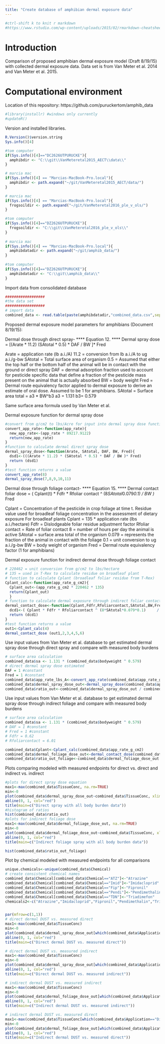 ```yaml
---
title: "Create database of amphibian dermal exposure data"
---
```


```r
#ctrl-shift k to knit r markdown
#https://www.rstudio.com/wp-content/uploads/2015/02/rmarkdown-cheatsheet.pdf
```

Introduction
========================================================
Comparison of proposed amphibian dermal exposure model (Draft 8/19/15) with collected dermal exposure data. Data set is from Van Meter et al. 2014 and Van Meter et al. 2015.

Computational environment
========================================================
Location of this repository: 
https://github.com/puruckertom/amphib_data
```r
#library(installr) #windows only currently
#updateR()
```
Version and installed libraries.
```r
R.Version()$version.string
Sys.info()[4]
```

```r
#tom computer
if(Sys.info()[4]=="DC2626UTPURUCKE"){
  amphibdir <- "C:\\git\\VanMeteretal2015_AECT\\data\\"
}

# marcia mac
if(Sys.info()[4] == "Marcias-MacBook-Pro.local"){
  amphibdir <- path.expand("~/git/VanMeteretal2015_AECT/data/")
}

# marcia mac
if(Sys.info()[4] == "Marcias-MacBook-Pro.local"){
  frogsoildir <- path.expand("~/git/VanMeteretal2016_ple_v_ols/")
}

#tom computer
if(Sys.info()[4]=="DZ2626UTPURUCKE"){
  frogsoildir <- "C:\\git\\VanMeteretal2016_ple_v_ols\\"
}
  
# marcia mac
if(Sys.info()[4] == "Marcias-MacBook-Pro.local"){
  amphibdatadir <- path.expand("~/git/amphib_data/")
}
  
#tom computer
if(Sys.info()[4]=="DZ2626UTPURUCKE"){
  amphibdatadir <- "C:\\git\\amphib_data\\"
}
```

Import data from consolidated database
```r
##################
#the data set
##################
# import data 
combined_data <- read.table(paste(amphibdatadir,"combined_data.csv",sep=""), header = TRUE, sep = ",") 
```

Proposed dermal exposure model parameters for amphibians (Document 8/19/15):

Dermal dose through direct spray-
**** Equation 12. ****
Dermal spray dose = [(Arate * 11.2) (SAtotal * 0.5) * DAF / BW ]* Fred

Arate = application rate (lb a.i./A)
11.2 = conversion from lb a.i./A to ug a.i./g-bw
SAtotal = Total surface area of organism
0.5 = Assumed that either the top half or the bottom half of the animal will be in contact with the ground or direct spray
DAF = dermal adsorption fraction used to account for pesticide specific data that define a fraction of the pesticide mass present on the animal that is actually absorbed
BW = body weight
Fred = Dermal route equivalency factor applied to dermal exposure to derive an estimate of oral dose. Assumed to be 1 for amphibians.
SAtotal = Surface area total = a3 * BW^b3
a3 = 1.131
b3= 0.579

Same surface area formula used by Van Meter et al. 

Dermal exposure function for dermal spray dose
``` r
#convert from g/cm2 to lbs/Acre for input into dermal spray dose function
convert_app_rate<-function(app_rate){
  new_app_rate<-(app_rate * 89217.9122)
  return(new_app_rate)
}
#function to calculate dermal direct spray dose
dermal_spray_dose<-function(Arate, SAtotal, DAF, BW, Fred){
  dsd1<-(((Arate * 11.2) * (SAtotal * 0.5) * DAF / BW )* Fred)
  return (dsd1)
}
#test function returns a value
convert_app_rate(8)
dermal_spray_dose(7,8,9,10,11)
```

Dermal dose through foliage contact-
**** Equation 15. **** 
Dermal contact foliar dose = ( Cplant(t) * Fdfr * Rfoliar contact ^ (8*SAtotal*0.079*0.1)     / BW ) * Fred

Cplant = Concentration of the pesticide in crop foliage at time t. Residue value used for broadleaf foliage concentration in the assessment of dietary exposure
For broadleaf plants Cplant = 135 * application rate (lbs a.i./hectare)
Fdfr = Dislodgeable foliar residue adjustment factor
Rfoliar contact = Rate of foliar contact
8 = number of hours per day the animal is active
SAtotal = surface area total of the organism
0.079 = represents the fraction of the animal in contact with the foliage
0.1 = unit conversion to ug a.i./g-bw
BW = body weight of organism
Fred = Dermal route equivalency factor (1 for amphibians)

Dermal exposure function for indirect dermal dose through foliage contact
``` r
# 220462 = unit conversion from g/cm2 to lbs/hectare
# 135 = used in T-Rex to calculate residue on broadleaf plant
# function to calculate Cplant (broadleaf foliar residue from T-Rex)
Cplant_calc<-function(app_rate_g_cm2){
  Cplant_out<-(app_rate_g_cm2 * 220462 * 135)
  return(Cplant_out)
  }
# function to calculate dermal exposure through indirect foliar contact
dermal_contact_dose<-function(Cplant,Fdfr,Rfoliarcontact,SAtotal,BW,Fred){
  dcd1<-( Cplant * Fdfr * Rfoliarcontact ^ (8*SAtotal*0.079*0.1)     / BW ) * Fred
  return (dcd1)
}
#test function returns a value
out1<-Cplant_calc(4)
dermal_contact_dose (out1,2,3,4,5,6)
```

Use input values from Van Meter et al. database to get estimated dermal spray dose through direct spray and compare with measured body burdens
``` r
# surface area calculation
combined_data$sa <- 1.131 * (combined_data$bodyweight ^ 0.579)
# direct dermal spray dose estimated
DAF = 1 #constant
Fred = 1 #constant
combined_data$app_rate_lbs_A<-convert_app_rate(combined_data$app_rate_g_cm)
combined_data$dermal_spray_dose_out<-dermal_spray_dose(combined_data$app_rate_lbs_A, combined_data$sa, DAF, combined_data$bodyweight, Fred)
combined_data$ratio_out<-combined_data$dermal_spray_dose_out / combined_data$TissueConc
```
Use input values from Van Meter et al. database to get estimated dermal spray dose through indirect foliage and compare with measured body burdens
``` r
# surface area calculation
combined_data$sa <- 1.131 * (combined_data$bodyweight ^ 0.579)
# DAF = 1 #constant
# Fred = 1 #constant
# Fdfr = 0.62
# Rfoliarcontact = 6.01

combined_data$Cplant<-Cplant_calc(combined_data$app_rate_g_cm2)
combined_data$dermal_foliage_dose_out<-dermal_contact_dose(combined_data$Cplant, 0.62, 6.01, combined_data$sa, combined_data$bodyweight, 1)
combined_data$ratio_out_foliage<-combined_data$dermal_foliage_dose_out / combined_data$TissueConc
```

Plots comparing modeled with measured endpoints for direct vs. direct and indirect vs. indirect
```r
#plots for direct spray dose equation
max1<-max(combined_data$TissueConc, na.rm=TRUE)
min<-0
plot(combined_data$dermal_spray_dose_out~combined_data$TissueConc, xlim=c(min,max1), ylim=c(min,max1), xlab="Measured body burden", ylab="DUST direct spray")
abline(0, 1, col="red")
title(main=c("Direct spray with all body burden data"))
#histogram of ratios
hist(combined_data$ratio_out)
#plots for indirect foliage dose 
max1<-max(combined_data$dermal_foliage_dose_out, na.rm=TRUE)
min<-0
plot(combined_data$dermal_foliage_dose_out~combined_data$TissueConc, xlim=c(min,max1), ylim=c(min,max1), xlab="Measured body burden", ylab="DUST indirect foliage")
abline(0, 1, col="red")
title(main=c("Indirect foliage spray with all body burden data"))

hist(combined_data$ratio_out_foliage)
```

Plot by chemical modeled with measured endpoints for all comparisons
```r
unique.chemicals<-unique(combined_data$Chemical)
# create consistent chemical names
combined_data$Chemical[combined_data$Chemical=="ATZ"]<-"Atrazine"
combined_data$Chemical[combined_data$Chemical=="Imid"]<-"Imidacloprid"
combined_data$Chemical[combined_data$Chemical=="Fip"]<-"Fipronil"
combined_data$Chemical[combined_data$Chemical=="Pendi"]<-"Pendimethalin"
combined_data$Chemical[combined_data$Chemical=="TDN"]<-"Triadimefon"
chemicals2<-c("Atrazine","Imidacloprid","Fipronil","Pendimethalin","Triadimefon")


par(mfrow=c(1,1))
# direct dermal DUST vs. measured direct
max1<-max(combined_data$TissueConc)
min<-0 
plot(combined_data$dermal_spray_dose_out[which(combined_data$Application=="Direct")]~combined_data$TissueConc[which(combined_data$Application=="Direct")], xlab=c('Measured Tissue Concentration Direct'), ylab=c("Modeled Tissue Concentration Direct"),asp=1, pty='s', xlim=c(min,max1), ylim=c(min,max1),pch=16, col=combined_data$Species[which(combined_data$Application=="Direct")])
abline(0, 1, col="red")
title(main=c("Direct dermal DUST vs. measured direct"))

# direct dermal DUST vs. measured indirect
max1<-max(combined_data$TissueConc)
min<-0 
plot(combined_data$dermal_spray_dose_out[which(combined_data$Application=="Indirect")]~combined_data$TissueConc[which(combined_data$Application=="Indirect")], xlab=c('Measured Tissue Concentration Indirect'), ylab=c("Modeled Tissue Concentration Direct"),asp=1, pty='s', xlim=c(min,max1), ylim=c(min,max1), pch=16,col=combined_data$Species[which(combined_data$Application=="Indirect")])
abline(0, 1, col="red")
title(main=c("Direct dermal DUST vs. measured indirect"))

# indirect dermal DUST vs. measured indirect
max1<-max(combined_data$TissueConc)
min<-0 
plot(combined_data$dermal_foliage_dose_out[which(combined_data$Application=="Indirect")]~combined_data$TissueConc[which(combined_data$Application=="Indirect")], xlab=c('Measured Tissue Concentration Indirect'), ylab=c("Modeled Tissue Concentration Indirect"),asp=1, pty='s', xlim=c(min,max1), ylim=c(min,max1), pch=16,col=combined_data$Species[which(combined_data$Application=="Indirect")])
abline(0, 1, col="red")
title(main=c("Indirect dermal DUST vs. measured indirect"))

# indirect dermal DUST vs. measured direct
max1<-max(combined_data$TissueConc[which(combined_data$Application=="Direct")])
min<-0 
plot(combined_data$dermal_foliage_dose_out[which(combined_data$Application=="Direct")]~combined_data$TissueConc[which(combined_data$Application=="Direct")], xlab=c('Measured Tissue Concentration Direct'), ylab=c("Modeled Tissue Concentration Indirect"),asp=1, pty='s', xlim=c(min,max1), ylim=c(min,max1), pch=16,col=combined_data$Species[which(combined_data$Application=="Direct")])
abline(0, 1, col="red")
title(main=c("Indirect dermal DUST vs. measured direct"))

```


